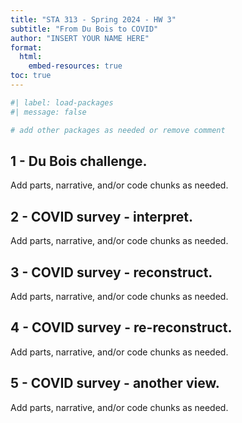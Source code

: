 ```yaml
---
title: "STA 313 - Spring 2024 - HW 3"
subtitle: "From Du Bois to COVID"
author: "INSERT YOUR NAME HERE"
format:
  html:
    embed-resources: true
toc: true
---
```


```r
#| label: load-packages
#| message: false

# add other packages as needed or remove comment
```

## 1 - Du Bois challenge.

Add parts, narrative, and/or code chunks as needed.

## 2 - COVID survey - interpret.

Add parts, narrative, and/or code chunks as needed.

## 3 - COVID survey - reconstruct.

Add parts, narrative, and/or code chunks as needed.

## 4 - COVID survey - re-reconstruct.

Add parts, narrative, and/or code chunks as needed.

## 5 - COVID survey - another view.

Add parts, narrative, and/or code chunks as needed.
